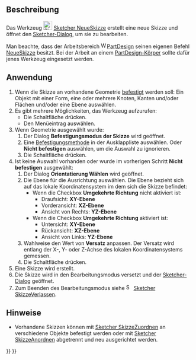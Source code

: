 <languages/>

{{Docnav/de
|
|[[Sketcher_EditSketch/de|SkizzeBearbeiten]]
|[[Sketcher_Workbench/de|Sketcher]]
|IconL=
|IconR=Sketcher_EditSketch.svg
|IconC=Workbench_Sketcher.svg
}}

{{GuiCommand/de
|Name=Sketcher NewSketch
|Name/de=Sketcher NeueSkizze
|MenuLocation= Skizze → Skizze erstellen
|Workbenches=[[Sketcher Workbench/de|Sketcher]]
|SeeAlso=[[PartDesign_NewSketch/de|PartDesign NeueSkizze]],[[Sketcher_MapSketch/de|Sketcher SkizzeZuordnen]], [[Sketcher_ReorientSketch/de|Sketcher SkizzeAusrichten]]
}}

<span id="Description"></span>
==Beschreibung==

Das Werkzeug [[Image:Sketcher_NewSketch.svg|24px]] [[Sketcher_NewSketch/de|Sketcher NeueSkizze]] erstellt eine neue Skizze und öffnet den [[Sketcher_Dialog/de|Sketcher-Dialog]], um sie zu bearbeiten.

Man beachte, dass der Arbeitsbereich [[Image:Workbench_PartDesign.svg|16px]][[PartDesign_Workbench/de|PartDesign]] seinen eigenen Befehl [[PartDesign_NewSketch/de|NeueSkizze]] besitzt. Bei der Arbeit an einem [[PartDesign_Body/de|PartDesign-Körper]] sollte dafür jenes Werkzeug eingesetzt werden.

<span id="Usage"></span>
==Anwendung==

# Wenn die Skizze an vorhandene Geometrie [[Part_EditAttachment/de|befestigt]] werden soll: Ein Objekt mit einer Form, eine oder mehrere Knoten, Kanten und/oder Flächen und/oder eine Ebene auswählen.
# Es gibt mehrere Möglichkeiten, das Werkzeug aufzurufen:
#* Die Schaltfläche {{Button|[[Image:Sketcher_NewSketch.svg|16px]] [[Sketcher_NewSketch/de|Skizze erstellen]]}} drücken.
#* Den Menüeintrag {{MenuCommand|Skizze → [[Image:Sketcher_NewSketch.svg|16px]] Skizze erstellen}} auswählen.
# Wenn Geometrie ausgewählt wurde:
## Der Dialog '''Befestigungsmodus der Skizze''' wird geöffnet.
## Eine [[Part_EditAttachment/de#Befestigungsverfahren| Befestigungsmethode]] in der Ausklappliste auswählen. Oder '''Nicht befestigen''' auswählen, um die Auswahl zu ignorieren.
## Die Schaltfläche {{Button|OK}} drücken.
# Ist keine Auswahl vorhanden oder wurde im vorherigen Schritt '''Nicht befestigen''' ausgewählt:
## Der Dialog '''Orientatierung Wählen''' wird geöffnet.
## Die Ebene für die Ausrichtung auswählen. Die Ebene bezieht sich auf das lokale Koordinatensystem im dem sich die Skizze befindet:
##* Wenn die Checkbox '''Umgekehrte Richtung''' nicht aktiviert ist:
##** Draufsicht: '''XY-Ebene'''
##** Vorderansicht: '''XZ-Ebene'''
##** Ansicht von Rechts: '''YZ-Ebene'''
##* Wenn die Checkbox '''Umgekehrte Richtung''' aktiviert ist:
##** Untersicht: '''XY-Ebene'''
##** Rückansicht: '''XZ-Ebene'''
##** Ansicht von Links: '''YZ-Ebene'''
## Wahlweise den Wert von '''Versatz''' anpassen. Der Versatz wird entlang der X-, Y- oder Z-Achse des lokalen Koordinatensystems gemessen.
## Die Schaltfläche {{Button|OK}} drücken.
# Eine Skizze wird erstellt.
# Die Skizze wird in den Bearbeitungsmodus versetzt und der [[Sketcher_Dialog/de|Sketcher-Dialog]] geöffnet.
# Zum Beenden des Bearbeitungsmodus siehe [[Image:Sketcher_LeaveSketch.svg|16px]] [[Sketcher_LeaveSketch/de|Sketcher SkizzeVerlassen]].

<span id="Notes"></span>
==Hinweise==

* Vorhandene Skizzen können mit [[Sketcher_MapSketch/de|Sketcher SkizzeZuordnen]] an verschiedene Objekte befestigt werden oder mit [[Sketcher_ReorientSketch/de|Sketcher SkizzeAnordnen]] abgetrennt und neu ausgerichtet werden.


{{Docnav/de
|
|[[Sketcher_EditSketch/de|SkizzeBearbeiten]]
|[[Sketcher_Workbench/de|Sketcher]]
|IconL=
|IconR=Sketcher_EditSketch.svg
|IconC=Workbench_Sketcher.svg
}}

{{Sketcher Tools navi{{#translation:}}}}
{{Userdocnavi{{#translation:}}}}